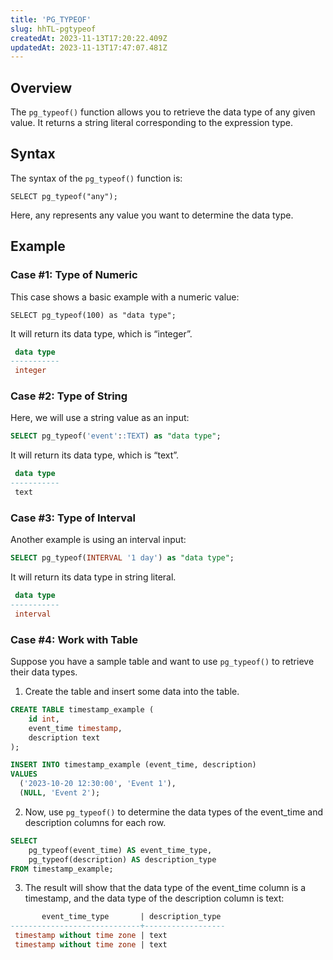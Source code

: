 ```yaml
---
title: 'PG_TYPEOF'
slug: hhTL-pgtypeof
createdAt: 2023-11-13T17:20:22.409Z
updatedAt: 2023-11-13T17:47:07.481Z
---
```


## **Overview**

The `pg_typeof()` function allows you to retrieve the data type of any given value. It returns a string literal corresponding to the expression type.

## **Syntax**

The syntax of the `pg_typeof()` function is:

```pgsql
SELECT pg_typeof("any");
```

Here, any represents any value you want to determine the data type.

## **Example**

### Case #1: Type of Numeric

This case shows a basic example with a numeric value:

```pgsql
SELECT pg_typeof(100) as "data type";
```

It will return its data type, which is “integer”.

```sql
 data type 
-----------
 integer
```

### Case #2: Type of String

Here, we will use a string value as an input:

```sql
SELECT pg_typeof('event'::TEXT) as "data type";
```

It will return its data type, which is “text”.

```sql
 data type 
-----------
 text
```

### Case #3: Type of Interval

Another example is using an interval input:

```sql
SELECT pg_typeof(INTERVAL '1 day') as "data type";
```

It will return its data type in string literal.

```sql
 data type 
-----------
 interval
```

### Case #4: Work with Table

Suppose you have a sample table and want to use `pg_typeof()` to retrieve their data types.

1. Create the table and insert some data into the table.

```sql
CREATE TABLE timestamp_example (
    id int,
    event_time timestamp,
    description text
);

INSERT INTO timestamp_example (event_time, description)
VALUES 
  ('2023-10-20 12:30:00', 'Event 1'),
  (NULL, 'Event 2');
```

2. Now, use `pg_typeof()` to determine the data types of the event\_time and description columns for each row.

```sql
SELECT 
    pg_typeof(event_time) AS event_time_type,
    pg_typeof(description) AS description_type
FROM timestamp_example;
```

3. The result will show that the data type of the event\_time column is a timestamp, and the data type of the description column is text:

```sql
       event_time_type       | description_type 
-----------------------------+------------------
 timestamp without time zone | text
 timestamp without time zone | text
```


